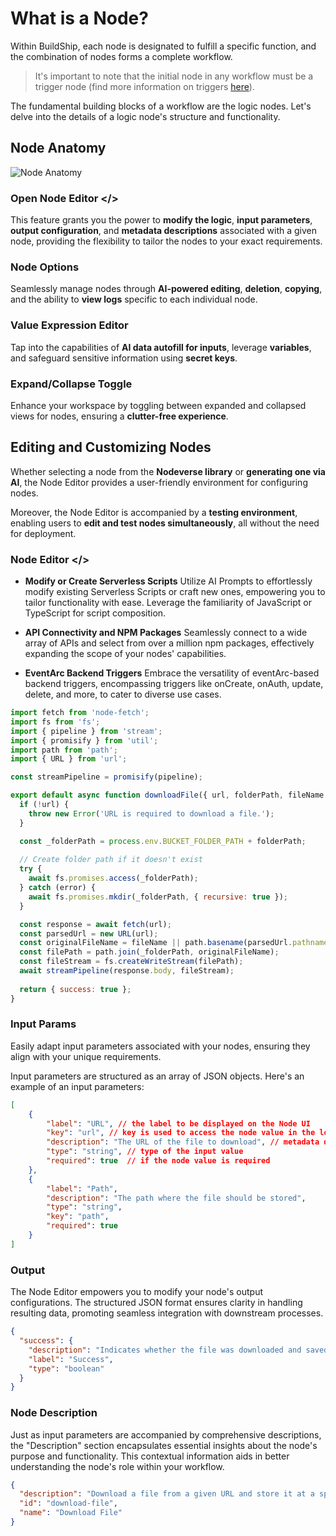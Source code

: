 # What is a Node?


Within BuildShip, each node is designated to fulfill a specific function, and the combination of nodes forms a complete workflow. 

> It's important to note that the initial node in any workflow must be a trigger node (find more information on triggers [here](/basics/trigger)).

The fundamental building blocks of a workflow are the logic nodes. Let's delve into the details of a logic node's structure and functionality.

## Node Anatomy

<Image src={anatomy1} alt="Node Anatomy" width={1200} />

### Open Node Editor &lt;/&gt;

This feature grants you the power to **modify the logic**, **input parameters**, **output configuration**, and **metadata descriptions** associated with a given node, providing the flexibility to tailor the nodes to your exact requirements.

### Node Options 

Seamlessly manage nodes through **AI-powered editing**, **deletion**, **copying**, and the ability to **view logs** specific to each individual node.

### Value Expression Editor 

Tap into the capabilities of **AI data autofill for inputs**, leverage **variables**, and safeguard sensitive information using **secret keys**.

### Expand/Collapse Toggle 

Enhance your workspace by toggling between expanded and collapsed views for nodes, ensuring a **clutter-free experience**.

## Editing and Customizing Nodes

Whether selecting a node from the **Nodeverse library** or **generating one via AI**, the Node Editor provides a user-friendly environment for configuring nodes. 

Moreover, the Node Editor is accompanied by a **testing environment**, enabling users to **edit and test nodes simultaneously**, all without the need for deployment.



### Node Editor &lt;/&gt;

- **Modify or Create Serverless Scripts** 
Utilize AI Prompts to effortlessly modify existing Serverless Scripts or craft new ones, empowering you to tailor functionality with ease. Leverage the familiarity of JavaScript or TypeScript for script composition.

- **API Connectivity and NPM Packages** 
Seamlessly connect to a wide array of APIs and select from over a million npm packages, effectively expanding the scope of your nodes' capabilities.

- **EventArc Backend Triggers** 
Embrace the versatility of eventArc-based backend triggers, encompassing triggers like onCreate, onAuth, update, delete, and more, to cater to diverse use cases.


```js filename="Node Logic - Download a file"
import fetch from 'node-fetch';
import fs from 'fs';
import { pipeline } from 'stream';
import { promisify } from 'util';
import path from 'path';
import { URL } from 'url';

const streamPipeline = promisify(pipeline);

export default async function downloadFile({ url, folderPath, fileName }, { req }) {
  if (!url) {
    throw new Error('URL is required to download a file.');
  }

  const _folderPath = process.env.BUCKET_FOLDER_PATH + folderPath;
  
  // Create folder path if it doesn't exist
  try {
    await fs.promises.access(_folderPath);
  } catch (error) {
    await fs.promises.mkdir(_folderPath, { recursive: true });
  }

  const response = await fetch(url);
  const parsedUrl = new URL(url);
  const originalFileName = fileName || path.basename(parsedUrl.pathname); // Use original name without queries if fileName is not provided
  const filePath = path.join(_folderPath, originalFileName);
  const fileStream = fs.createWriteStream(filePath);
  await streamPipeline(response.body, fileStream);
  
  return { success: true };
}

```

### Input Params

Easily adapt input parameters associated with your nodes, ensuring they align with your unique requirements.

Input parameters are structured as an array of JSON objects. Here's an example of an input parameters:

```json filename="Node Input Params"
[
	{
		"label": "URL", // the label to be displayed on the Node UI
		"key": "url", // key is used to access the node value in the logic script 
		"description": "The URL of the file to download", // metadata description of the node value
		"type": "string", // type of the input value
		"required": true  // if the node value is required
	},
	{
		"label": "Path",
		"description": "The path where the file should be stored",
		"type": "string",
		"key": "path",
		"required": true
	}
]
```

### Output

The Node Editor empowers you to modify your node's output configurations. The structured JSON format ensures clarity in handling resulting data, promoting seamless integration with downstream processes.

```json filename="Node Output"
{
  "success": {
    "description": "Indicates whether the file was downloaded and saved successfully",
    "label": "Success",
    "type": "boolean"
  }
}
```

### Node Description

Just as input parameters are accompanied by comprehensive descriptions, the "Description" section encapsulates essential insights about the node's purpose and functionality. This contextual information aids in better understanding the node's role within your workflow.

```json filename="Node Description"
{
  "description": "Download a file from a given URL and store it at a specified path",
  "id": "download-file",
  "name": "Download File"
}
```